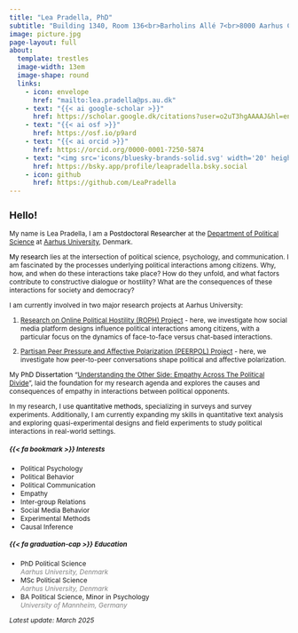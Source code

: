 ```yaml
---
title: "Lea Pradella, PhD"
subtitle: "Building 1340, Room 136<br>Barholins Allé 7<br>8000 Aarhus C, DK"
image: picture.jpg
page-layout: full
about:
  template: trestles
  image-width: 13em
  image-shape: round
  links:
    - icon: envelope
      href: "mailto:lea.pradella@ps.au.dk" 
    - text: "{{< ai google-scholar >}}"
      href: https://scholar.google.dk/citations?user=o2uT3hgAAAAJ&hl=en
    - text: "{{< ai osf >}}"
      href: https://osf.io/p9ard
    - text: "{{< ai orcid >}}"
      href: https://orcid.org/0000-0001-7250-5874
    - text: "<img src='icons/bluesky-brands-solid.svg' width='20' height='20'>"
      href: https://bsky.app/profile/leapradella.bsky.social
    - icon: github
      href: https://github.com/LeaPradella
---
```


::::::: {style="font-size: 85%;"}
## Hello!

::: justify
My name is Lea Pradella, I am a [Postdoctoral Researcher]{style="color:black;"} at the [Department of Political Science](https://ps.au.dk/en/) at [Aarhus University](https://international.au.dk/), Denmark.

[My research]{style="color:black;"} lies at the intersection of political science, psychology, and communication. I am fascinated by the processes underlying political interactions among citizens. Why, how, and when do these interactions take place? How do they unfold, and what factors contribute to constructive dialogue or hostility? What are the consequences of these interactions for society and democracy?

I am currently involved in two major research projects at Aarhus University:

1.  [Research on Online Political Hostility (ROPH) Project](https://ps.au.dk/forskning/forskningsprojekter/research-on-online-political-hostility) - here, we investigate how social media platform designs influence political interactions among citizens, with a particular focus on the dynamics of face-to-face versus chat-based interactions.

2.  [Partisan Peer Pressure and Affective Polarization (PEERPOL) Project](https://ps.au.dk/en/current/allnews/news/artikel/dff-bevilling-paa-62-millioner-kroner-til-troels-boeggild) - here, we investigate how peer-to-peer conversations shape political and affective polarization.

My [PhD Dissertation]{style="color:black;"} "[Understanding the Other Side: Empathy Across The Political Divide](https://politica.dk/fileadmin/politica/Dokumenter/Afhandlinger/lea_pradella.pdf)", laid the foundation for my research agenda and explores the causes and consequences of empathy in interactions between political opponents.

In my research, I use [quantitative methods]{style="color:black;"}, specializing in surveys and survey experiments. Additionally, I am currently expanding my skills in quantitative text analysis and exploring quasi-experimental designs and field experiments to study political interactions in real-world settings.
:::

::::: grid
::: g-col-6
##### {{< fa bookmark >}} Interests

-   Political Psychology
-   Political Behavior
-   Political Communication
-   Empathy
-   Inter-group Relations
-   Social Media Behavior
-   Experimental Methods
-   Causal Inference
:::

::: g-col-6
##### {{< fa graduation-cap >}} Education

-   PhD Political Science\
    [*Aarhus University, Denmark*]{style="color:grey;"}
-   MSc Political Science\
    [*Aarhus University, Denmark*]{style="color:grey;"}
-   BA Political Science, Minor in Psychology\
    [*University of Mannheim, Germany*]{style="color:grey;"}
:::
:::::

*Latest update: March 2025*
:::::::
